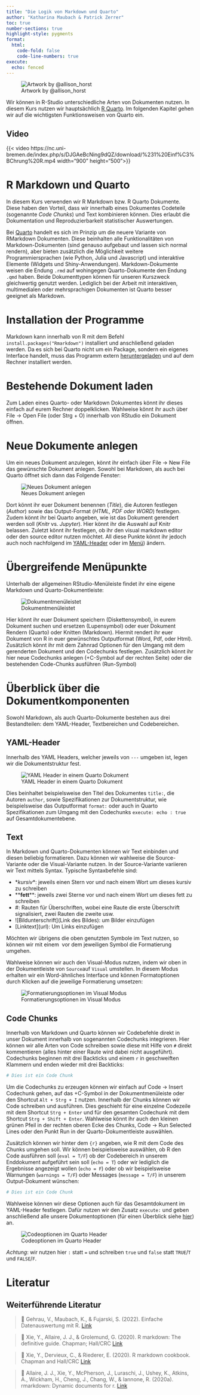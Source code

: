 ```yaml
---
title: "Die Logik von Markdown und Quarto"
author: "Katharina Maubach & Patrick Zerrer"
toc: true
number-sections: true
highlight-style: pygments
format:
  html:
    code-fold: false
    code-line-numbers: true
execute: 
  echo: fenced
---
```


![Artwork by @allison_horst](Bilder/R%20Markdown%20Grafik.png)

Wir können in R-Studio unterschiedliche Arten von Dokumenten nutzen. In diesem Kurs nutzen wir hauptsächlich [R Quarto](https://quarto.org/). Im folgenden Kapitel gehen wir auf die wichtigsten Funktionsweisen von Quarto ein.

::: {.callout-note collapse="true" icon="false"}
## Video

{{< video https://nc.uni-bremen.de/index.php/s/DJGAeBcNing9dQZ/download/%231%20Einf%C3%BChrung%20R.mp4 width="900" height="500">}}
:::

# R Markdown und Quarto

In diesem Kurs verwenden wir R Markdown bzw. R Quarto Dokumente. Diese haben den Vorteil, dass wir innerhalb eines Dokumentes Codeteile (sogenannte *Code Chunks*) und Text kombinieren können. Dies erlaubt die Dokumentation und Reproduzierbarkeit statistischer Auswertungen.

Bei [Quarto](https://quarto.org/) handelt es sich im Prinzip um die neuere Variante von RMarkdown Dokumenten. Diese beinhalten alle Funktionalitäten von Markdown-Dokumenten (sind genauso aufgebaut und lassen sich normal rendern), aber bieten zusätzlich die Möglichkeit weitere Programmiersprachen (wie Python, Julia und Javascript) und interaktive Elemente (Widgets und Shiny-Anwendungen). Markdown-Dokumente weisen die Endung `.rmd` auf wohingegen Quarto-Dokumente den Endung `.qmd` haben. Beide Dokumenttypen können für unseren Kurszweck gleichwertig genutzt werden. Lediglich bei der Arbeit mit interaktiven, multimedialen oder mehrsprachigen Dokumenten ist Quarto besser geeignet als Markdown.

# Installation der Programme

Markdown kann innerhalb von R mit dem Befehl `install.packages("Rmarkdown")` installiert und anschließend geladen werden. Da es sich bei Quarto nicht um ein Package, sondern ein eigenes Interface handelt, muss das Programm extern [heruntergeladen](https://quarto.org/docs/get-started/) und auf dem Rechner installiert werden.

# Bestehende Dokument laden

Zum Laden eines Quarto- oder Markdown Dokumentes könnt ihr dieses einfach auf eurem Rechner doppelklicken. Wahlweise könnt ihr auch über File -\> Open File (oder Strg + O) innerhalb von RStudio ein Dokument öffnen.

# Neue Dokumente anlegen

Um ein neues Dokument anzulegen, könnt ihr einfach über File -\> New File das gewünschte Dokument anlegen. Sowohl bei Markdown, als auch bei Quarto öffnet sich dann das Folgende Fenster:

![Neues Dokument anlegen](Bilder/NewDocument.jpg)

Dort könnt ihr euer Dokument benennen (*Title*), die Autoren festlegen (*Author*) sowie das Output-Format (*HTML, PDF oder WORD*) festlegen. Zudem könnt ihr bei Quarto angeben, wie ist das Dokument gerendert werden soll (*Knitr* vs. *Jupyter*). Hier könnt ihr die Auswahl auf Knitr belassen. Zuletzt könnt ihr festlegen, ob ihr den visual markdown editor oder den source editor nutzen möchtet. All diese Punkte könnt ihr jedoch auch noch nachfolgend im [YAML-Header](###yaml-header) oder im [Menü](###übergreifende_menüpunkte)) ändern.

# Übergreifende Menüpunkte

Unterhalb der allgemeinen RStudio-Menüleiste findet ihr eine eigene Markdown und Quarto-Dokumentleiste:

![Dokumentmenüleistet](Bilder/Quartomenü.jpg)

Hier könnt ihr euer Dokument speichern (Diskettensymbol), in eurem Dokument suchen und ersetzen (Lupensymbol) oder euer Dokument Rendern (Quarto) oder Knitten (Markdown). Hiermit rendert ihr euer Dokument von R in euer gewünschtes Outputformat (Word, Pdf, oder Html). Zusätzlich könnt ihr mit dem Zahnrad Optionen für den Umgang mit dem gerenderten Dokument und den Codechunks festlegen. Zusätzlich könnt ihr hier neue Codechunks anlegen (+C-Symbol auf der rechten Seite) oder die bestehenden Code-Chunks ausführen (Run-Symbol)

# Überblick über die Dokumentkomponenten

Sowohl Markdown, als auch Quarto-Dokumente bestehen aus drei Bestandteilen: dem YAML-Header, Textbereichen und Codebereichen.

## YAML-Header

Innerhalb des YAML Headers, welcher jeweils von `---` umgeben ist, legen wir die Dokumentstruktur fest.

![YAML Header in einem Quarto Dokument](Bilder/YAMLHeader.jpg)

Dies beinhaltet beispielsweise den Titel des Dokumentes `title:`, die Autoren `author`, sowie Spezifikationen zur Dokumentstruktur, wie beispielsweise das Outputformat `format:` oder auch in Quarto Spezifikationen zum Umgang mit den Codechunks `execute: echo : true` auf Gesamtdokumentebene.

## Text

In Markdown und Quarto-Dokumenten können wir Text einbinden und diesen beliebig formatieren. Dazu können wir wahlweise die Source-Variante oder die Visual-Variante nutzen. In der Source-Variante variieren wir Text mittels Syntax. Typische Syntaxbefehle sind:

-   \**kursiv*\*: jeweils einen Stern vor und nach einem Wort um dieses kursiv zu schreiben
-   \*\***fett**\*\*: jeweils zwei Sterne vor und nach einem Wort um dieses fett zu schreiben
-   #: Rauten für Überschriften, wobei eine Raute die erste Überschrift signalisiert, zwei Rauten die zweite usw.
-   \![Bildunterschrift\](Link des Bildes): um Bilder einzufügen
-   \[Linktext\](url): Um Links einzufügen

Möchten wir übrigens die oben genutzten Symbole im Text nutzen, so können wir mit einem  vor dem jeweiligen Symbol die Formatierung umgehen.

Wahlweise können wir auch den Visual-Modus nutzen, indem wir oben in der Dokumentleiste von `Source`auf `Visual` umstellen. In diesem Modus erhalten wir ein Word-ähnliches Interface und können Formatoptionen durch Klicken auf die jeweilige Formatierung umsetzen:

![Formatierungsoptionen im Visual Modus](Bilder/visualmode.jpg)

## Code Chunks

Innerhalb von Markdown und Quarto können wir Codebefehle direkt in unser Dokument innerhalb von sogenannten Codechunks integrieren. Hier können wir alle Arten von Code schreiben sowie diese mit Hilfe von `#` direkt kommentieren (alles hinter einer Raute wird dabei nicht ausgeführt). Codechunks beginnen mit drei Backticks und einem `r` in geschweiften Klammern und enden wieder mit drei Backticks:

```r

# Dies ist ein Code Chunk

```

Um die Codechunks zu erzeugen können wir einfach auf Code -\> Insert Codechunk gehen, auf das +C-Symbol in der Dokumentmenüleiste oder den Shortcut `Alt + Strg + I` nutzen. Innerhalb der Chunks können wir Code schreiben und ausführen. Dies geschieht für eine einzelne Codezeile mit dem Shortcut `Strg + Enter` und für den gesamten Codechunk mit dem Shortcut `Strg + Shift + Enter`. Wahlweise könnt ihr auch den kleinen grünen Pfeil in der rechten oberen Ecke des Chunks, Code -\> Run Selected Lines oder den Punkt Run in der Quarto-Dokumentleiste auswählen.

Zusätzlich können wir hinter dem `{r}` angeben, wie R mit dem Code des Chunks umgehen soll. Wir können beispielsweise auswählen, ob R den Code ausführen soll (`eval = T/F`) ob der Codebereich in unserem Enddokument aufgeführt sein soll (`echo = T`) oder wir lediglich die Ergebnisse angezeigt wollen (`echo = F`) oder ob wir beispielsweise Warnungen (`warnings = T/F`) oder Messages (`message = T/F`) in unserem Output-Dokument wünschen:

```r

# Dies ist ein Code Chunk

```

Wahlweise können wir diese Optionen auch für das Gesamtdokument im YAML-Header festlegen. Dafür nutzen wir den Zusatz `execute:` und geben anschließend alle unsere Dokumentoptionen (für einen Überblick siehe [hier](https://quarto.org/docs/computations/execution-options.html)) an.

![Codeoptionen im Quarto Header](Bilder/YAMLOptions.jpg)

*Achtung*: wir nutzen hier `:` statt `=` und schreiben `true` und `false` statt `TRUE`/`T` und `FALSE`/`F`.

# Literatur

::: callout-note
## Weiterführende Literatur

> 📖 Gehrau, V., Maubach, K., & Fujarski, S. (2022). Einfache Datenauswertung mit R. [Link](https://link.springer.com/book/10.1007/978-3-658-34285-2)

> 📖 Xie, Y., Allaire, J. J., & Grolemund, G. (2020). R markdown: The definitive guide. Chapman; Hall/CRC [Link](https://bookdown.org/yihui/rmarkdown)

> 📖 Xie, Y., Dervieux, C., & Riederer, E. (2020). R markdown cookbook. Chapman and Hall/CRC [Link](https://bookdown.org/yihui/rmarkdown-cookbook/#ref-R-rmarkdown)

> 📖 Allaire, J. J., Xie, Y., McPherson, J., Luraschi, J., Ushey, K., Atkins, A., Wickham, H., Cheng, J., Chang, W., & Iannone, R. (2020a). rmarkdown: Dynamic documents for r. [Link](https://github.com/rstudio/rmarkdown)
:::
